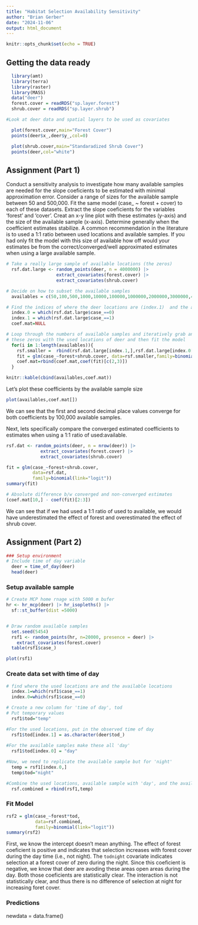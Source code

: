 ```yaml
---
title: "Habitat Selection Availability Sensitivity"
author: "Brian Gerber"
date: "2024-11-06"
output: html_document
---
```


```r
knitr::opts_chunk$set(echo = TRUE)
```

## Getting the data ready

```r
  library(amt)
  library(terra)
  library(raster)
  library(MASS)
  data("deer")
  forest.cover = readRDS("sp.layer.forest")
  shrub.cover = readRDS("sp.layer.shrub")
```

```r
#Look at deer data and spatial layers to be used as covariates

  plot(forest.cover,main="Forest Cover")
  points(deer$x_,deer$y_,col=0)

  plot(shrub.cover,main="Standaradized Shrub Cover")
  points(deer,col="white")
```


## Assignment (Part 1)

Conduct a sensitivity analysis to investigate how many available samples are needed for the slope coeficients to be estimated with minimal approximation error. Consider a range of sizes for the available sample between 50 and 500,000. Fit the same model (case_ ~ forest + cover) to each of these datasets. Extract the slope coeficients for the variables 'forest' and 'cover'. Creat an x-y line plot with these estimates (y-axis) and the size of the available sample (x-axis). Determine generally when the coefficient estimates stabilize. A common recommendation in the literature is to used a 1:1 ratio between used locations and available samples. If you had only fit the model with this size of available how off would your estimates be from the correct/converged/well approximated estimates when using a large available sample. 

```r

# Take a really large sample of available locations (the zeros)
  rsf.dat.large <- random_points(deer, n = 4000000) |> 
                   extract_covariates(forest.cover) |>
                   extract_covariates(shrub.cover) 

# Decide on how to subset the available samples
  availables = c(50,100,500,1000,10000,100000,1000000,2000000,3000000,4000000)

# Find the indices of where the deer locations are (index.1)  and the available samples (index.0)
  index.0 = which(rsf.dat.large$case_==0)
  index.1 = which(rsf.dat.large$case_==1)
  coef.mat=NULL

# Loop through the numbers of available samples and iteratively grab an increase set of zeros. Combine
# these zeros with the used locations of deer and then fit the model 
  for(i in 1:length(availables)){
    rsf.smaller =  rbind(rsf.dat.large[index.1,],rsf.dat.large[index.0[1:availables[i]],])
    fit = glm(case_~forest+shrub.cover, data=rsf.smaller,family=binomial(link="logit"))
    coef.mat=rbind(coef.mat,coef(fit)[c(2,3)])
  }

knitr::kable(cbind(availables,coef.mat))
```

Let's plot these coefficients by the available sample size

```r

plot(availables,coef.mat[])


```


We can see that the first and second decimal place values converge for both coefficients by 100,000 available samples. 

Next, lets specifically compare the converged estimated coefficients to estimates when using a 1:1 ratio of used:available.

```r
rsf.dat <- random_points(deer, n = nrow(deer)) |> 
             extract_covariates(forest.cover) |>
             extract_covariates(shrub.cover) 

fit = glm(case_~forest+shrub.cover, 
          data=rsf.dat,
          family=binomial(link="logit"))
summary(fit)

# Absolute difference b/w converged and non-converged estimates
(coef.mat[10,] - coef(fit)[2:3])
```

We can see that if we had used a 1:1 ratio of used to available, we would have underestimated the effect of forest and overestimated the effect of shrub cover.

## Assignment (Part 2)

```r
 
### Setup environment
# Include time of day variable
  deer = time_of_day(deer)
  head(deer)
```

### Setup available sample

```r
# Create MCP home rnage with 5000 m bufer
hr <- hr_mcp(deer) |> hr_isopleths() |> 
  sf::st_buffer(dist =5000)


# Draw random available samples
  set.seed(5454)
  rsf1 <- random_points(hr, n=20000, presence = deer) |> 
    extract_covariates(forest.cover)  
  table(rsf1$case_)

plot(rsf1)

```
### Create data set with time of day

```r
# find where the used locations are and the available locations
  index.1=which(rsf1$case_==1)
  index.0=which(rsf1$case_==0)

# Create a new column for 'time of day', tod
# Put temporary values
  rsf1$tod="temp"

#For the used locations, put in the observed time of day
  rsf1$tod[index.1] = as.character(deer$tod_)
  
#For the available samples make these all 'day'  
  rsf1$tod[index.0] = "day"

#Now, we need to replicate the available sample but for 'night'
  temp = rsf1[index.0,]
  temp$tod="night"

#Combine the used locations, available sample with 'day', and the available sample with 'night'  
  rsf.combined = rbind(rsf1,temp)
```



### Fit Model

```r
rsf2 = glm(case_~forest*tod, 
           data=rsf.combined,
           family=binomial(link="logit"))
summary(rsf2)
```

First, we know the intercept doesn't mean anything. The effect of forest coeficient is positive and indicates that selection increases with forest cover during the day time (i.e., not night). The `todnight` covariate indicates selection at a forest cover of zero during the night. Since this coeficient is negative, we know that deer are avoding these areas open areas during the day. Both those coeficients are statistically clear. The interaction is not statistically clear, and thus there is no difference of selection at night for increasing foret cover.


### Predictions

newdata = data.frame()

